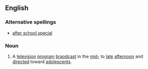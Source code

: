 ==English==
{{wikipedia}}
===Alternative spellings===
*[[after school special]]
===Noun===
{{en-noun|sg=[[after]]-[[school]] [[special]]}}
#A [[television]] [[program]] [[braodcast]] in the [[mid-]] to [[late]] [[afternoon]] and [[direct]]ed toward [[adolescent]]s.